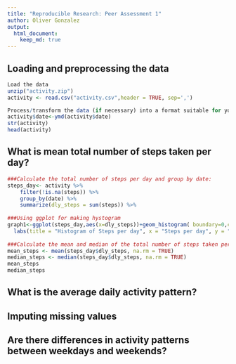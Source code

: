 ```yaml
---
title: "Reproducible Research: Peer Assessment 1"
author: Oliver Gonzalez
output: 
  html_document:
    keep_md: true
---
```



## Loading and preprocessing the data
```r
Load the data
unzip("activity.zip")
activity <- read.csv("activity.csv",header = TRUE, sep=',')

Process/transform the data (if necessary) into a format suitable for your analysis
activity$date<-ymd(activity$date)
str(activity)
head(activity)
```
## What is mean total number of steps taken per day?
```r
###Calculate the total number of steps per day and group by date:
steps_day<- activity %>%
    filter(!is.na(steps)) %>%
    group_by(date) %>%
    summarize(dly_steps = sum(steps)) %>%
    
###Using ggplot for making hystogram    
graph1<-ggplot(steps_day,aes(x=dly_steps))+geom_histogram( boundary=0,col="darkblue",fill="darkgreen",binwidth = 1200) +
  labs(title = "Histogram of Steps per day", x = "Steps per day", y = "Frequency")+scale_x_continuous(breaks=seq(0,25000,2500))+scale_y_continuous(breaks=seq(0,26,2))
 
###Calculate the mean and median of the total number of steps taken per day:
mean_steps <- mean(steps_day$dly_steps, na.rm = TRUE)
median_steps <- median(steps_day$dly_steps, na.rm = TRUE)
mean_steps
median_steps
```

## What is the average daily activity pattern?



## Imputing missing values



## Are there differences in activity patterns between weekdays and weekends?
